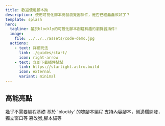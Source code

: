 ```yaml
---
title: 歡迎使用腳本狗
description: 使用可視化腳本開發瀏覽器插件，是否已經蠢蠢欲試了？
template: splash
hero:
  tagline: 基於blockly的可視化腳本創建有趣的瀏覽器插件!
  image:
    file: ../../../assets/code-demo.jpg
  actions:
    - text: 詳細玩法
      link: ./guides/start/
      icon: right-arrow
    - text: 立即下載插件試試
      link: https://starlight.astro.build
      icon: external
      variant: minimal
---
```



## 高能亮點

<CardGrid >
    <Card title="入門簡單" icon="open-book">
        幾乎不需要編程基礎
    </Card>
    <Card title="可視化腳本" icon="pencil">
        基於 `blockly` 的塊腳本編程
    </Card>
    <Card title="多種運行方式" icon="seti:happenings">
        支持內容腳本，側邊欄開發，獨立窗口等
    </Card>
    <Card title="兼容第三方用戶腳本" icon="external">
        篡改猴,腳本貓等
    </Card>
</CardGrid>
